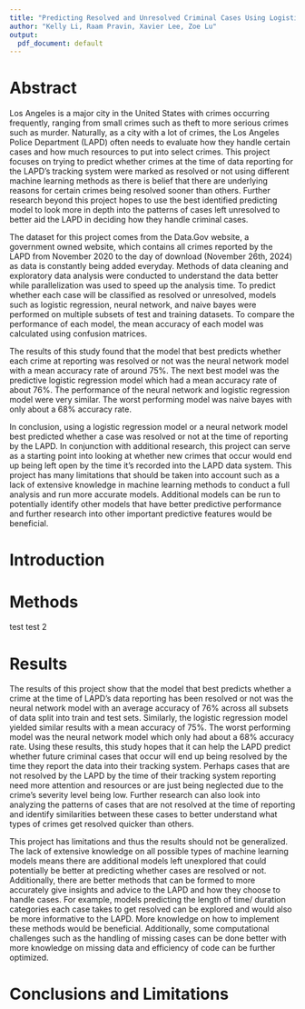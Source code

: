 ```yaml
---
title: "Predicting Resolved and Unresolved Criminal Cases Using Logistic Regression"
author: "Kelly Li, Raam Pravin, Xavier Lee, Zoe Lu"
output:
  pdf_document: default
---
```


# Abstract
Los Angeles is a major city in the United States with crimes occurring frequently, ranging from small crimes such as theft to more serious crimes such as murder. Naturally, as a city with a lot of crimes, the Los Angeles Police Department (LAPD) often needs to evaluate how they handle certain cases and how much resources to put into select crimes. This project focuses on trying to predict whether crimes at the time of data reporting for the LAPD’s tracking system were marked as resolved or not using different machine learning methods as there is belief that there are underlying reasons for certain crimes being resolved sooner than others. Further research beyond this project hopes to use the best identified predicting model to look more in depth into the patterns of cases left unresolved to better aid the LAPD in deciding how they handle criminal cases. 

The dataset for this project comes from the Data.Gov website, a government owned website, which contains all crimes reported by the LAPD from November 2020 to the day of download (November 26th, 2024) as data is constantly being added everyday. Methods of data cleaning and exploratory data analysis were conducted to understand the data better while parallelization was used to speed up the analysis time. To predict whether each case will be classified as resolved or unresolved, models such as logistic regression, neural network, and naive bayes were performed on multiple subsets of test and training datasets. To compare the performance of each model, the mean accuracy of each model was calculated using confusion matrices. 

The results of this study found that the model that best predicts whether each crime at reporting was resolved or not was the neural network model with a mean accuracy rate of around 75%. The next best model was the predictive logistic regression model which had a mean accuracy rate of about 76%. The performance of the neural network and logistic regression model were very similar. The worst performing model was naive bayes with only about a 68% accuracy rate. 

In conclusion, using a logistic regression model or a neural network model best predicted whether a case was resolved or not at the time of reporting by the LAPD. In conjunction with additional research, this project can serve as a starting point into looking at whether new crimes that occur would end up being left open by the time it’s recorded into the LAPD data system. This project has many limitations that should be taken into account such as a lack of extensive knowledge in machine learning methods to conduct a full analysis and run more accurate models. Additional models can be run to potentially identify other models that have better predictive performance and further research into other important predictive features would be beneficial. 


# Introduction




# Methods 

test test 2

# Results
The results of this project show that the model that best predicts whether a crime at the time of LAPD’s data reporting has been resolved or not was the neural network model with an average accuracy of 76% across all subsets of data split into train and test sets. Similarly, the logistic regression model yielded similar results with a mean accuracy of 75%. The worst performing model was the neural network model which only had about a 68% accuracy rate. Using these results, this study hopes that it can help the LAPD predict whether future criminal cases that occur will end up being resolved by the time they report the data into their tracking system. Perhaps cases that are not resolved by the LAPD by the time of their tracking system reporting need more attention and resources or are just being neglected due to the crime’s severity level being low. Further research can also look into analyzing the patterns of cases that are not resolved at the time of reporting and identify similarities between these cases to better understand what types of crimes get resolved quicker than others. 

This project has limitations and thus the results should not be generalized. The lack of extensive knowledge on all possible types of machine learning models means there are additional models left unexplored that could potentially be better at predicting whether cases are resolved or not. Additionally, there are better methods that can be formed to more accurately give insights and advice to the LAPD and how they choose to handle cases. For example, models predicting the length of time/ duration categories each case takes to get resolved can be explored and would also be more informative to the LAPD. More knowledge on how to implement these methods would be beneficial. Additionally, some computational challenges such as the handling of missing cases can be done better with more knowledge on missing data and efficiency of code can be further optimized. 


# Conclusions and Limitations





